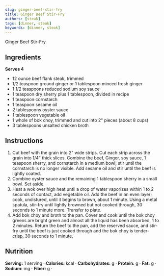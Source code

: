 ```yaml
---
slug: ginger-beef-stir-fry
title: Ginger Beef Stir-Fry
authors: [steak]
tags: [dinner, steak]
keywords: [dinner, steak]
---
```


Ginger Beef Stir-Fry
<!-- <img src="/img/chicken-and-orzo-skillet.jpg" alt="Creamy Chicken And Orzo Skillet Picture" width="800" height="670" /> -->

<!-- truncate -->


## Ingredients
**Serves 4**
- 12 ounce beef flank steak, trimmed
- 1/2 teaspoon ground ginger or 1 tablespoon minced fresh ginger
- 1 1/2 teaspoons reduced sodium soy sauce
- 1 teaspoon dry sherry plus 1 tablespoon, divided in recipe
- 1 teaspoon cornstarch
- 1 teaspoon sesame oil
- 2 tablespoons oyster sauce
- 1 tablespoon vegetable oil
- 1 whole of bok choy, trimmed and cut into 2" pieces (about 8 cups)
- 3 tablespoons unsalted chicken broth

## Instructions 
1. Cut beef with the grain into 2" wide strips. Cut each strip across the grain into 1/4" thick slices. Combine the beef, Ginger, soy sauce, 1 teaspoon sherry, 
and cornstarch in a medium bowl; stir until the cornstarch is no longer visible. Add sesame oil and stir until the beef is lightly coated.
2. Combine oyster sauce and the remaining 1 tablespoon sherry in a small bowl. Set aside.
3. Heat a wok over high heat until a drop of water vaporizes within 1 to 2 seconds of contact, add vegetable oil. Add the beef in an even layer; cook, undistured, 
until it begins to brown, about 1 minute. Using a metal spatula, stir-fry until lightly browned but not cooked through, 30 seconds to 1 minute more. Transfer to plate.
4. Add bok choy and broth to the pan. Cover and cook until the bok choy greens are bright green and almost all the liquid has been absorbed, 1 to 2 minutes. Return the beef to the pan, 
add the reserved sauce, and stir-fry until the beef is just cooked through and the bok choy is tender-crisp, 30 seconds to 1 minute. 

## Nutrition
**Serving:** 1 serving · 
**Calories:** kcal · 
**Carbohydrates:** g · 
**Protein:** g · 
**Fat:** g · 
**Sodium:** mg · 
**Fiber:** g · 